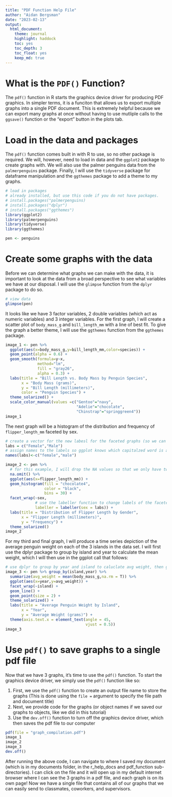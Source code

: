 ```yaml
---
title: "PDF Function Help File"
author: "Aidan Bergsman"
date: "2023-02-13"
output:
  html_document:
    theme: journal
    highlight: haddock
    toc: yes
    toc_depth: 3
    toc_float: yes
    keep_md: true
---
```

# What is the `PDF()` Function?

The `pdf()` function in R starts the graphics device driver for producing PDF graphics. In simpler terms, it is a funciton that allows us to export multiple graphs into a single PDF document. This is extremely helpful because we can export many graphs at once without having to use mutliple calls to the `ggsave()` function or the "export" button in the plots tab.

# Load in the data and packages

The `pdf()` function comes built in with R to use, so no other package is required. We will, however, need to load in data and the `ggplot2` package to create graphs with. We will also use the palmer penguins data from the `palmerpenguins` package. Finally, I will use the `tidyverse` package for dataframe manipulation and the `ggthemes` package to add a theme to my graphs.

```r
# load in packages
# already installed, but use this code if you do not have packages.
# install.packages("palmerpenguins)   
# install.packages("dplyr")
# install.packages("ggthemes")
library(ggplot2)
library(palmerpenguins)
library(tidyverse)
library(ggthemes)

pen <- penguins
```

# Create some graphs with the data

Before we can determine what graphs we can make with the data, it is important to look at the data from a broad perspective to see what variables we have at our disposal. I will use the `glimpse` function from the `dplyr` package to do so.

```r
# view data
glimpse(pen)
```

It looks like we have 3 factor variables, 2 double variables (which act as numeric variables) and 3 integer variables. For the first graph, I will create a scatter plot of `body_mass_g` and `bill_length_mm` with a line of best fit. To give the graph a better theme, I will use the `ggthemes` function from the `ggthemes` package.

```r
image_1 <- pen %>% 
  ggplot(aes(x=body_mass_g,y=bill_length_mm,color=species)) +
  geom_point(alpha = 0.6) +
  geom_smooth(formula=y~x,
              method="lm",
              fill = "gray26",
              alpha = 0.3) +
  labs(title = "Bill Length vs. Body Mass by Penguin Species",
       x = "Body Mass (grams)",
       y = "Bill Length (millimeters)",
       color = "Penguin Species") +
  theme_solarized() +
  scale_color_manual(values =c("Gentoo"="navy",
                               "Adelie"="chocolate",
                               "Chinstrap"="springgreen4"))
image_1
```

The next graph will be a histogram of the distribution and frequency of `flipper_length_mm` faceted by sex.

```r
# create a vector for the new labesl for the faceted graphs (so we can capitalize "Female' and "Male")
labs = c("Female","Male")
# assign names to the labels so ggplot knows which capitalzed word is associated with which lowercase word.
names(labs)<-c("female","male")

image_2 <- pen %>% 
  # for this example, I will drop the NA values so that we only have two histograms, one for female and one for male.
  na.omit() %>% 
  ggplot(aes(x=flipper_length_mm)) +
  geom_histogram(fill = "chocolate4",
                 color = "black",
                 bins = 30) +
  facet_wrap(~sex,
             # use the labeller function to change labels of the faceted graphs using the label vector we made earlier.
             labeller = labeller(sex = labs)) +
  labs(title = "Distribution of Flipper Length by Gender",
       x = "Flipper Length (millimeters)",
       y = "Frequency") +
  theme_solarized()
image_2
```

For my third and final graph, I will produce a time series depiction of the average penguin weight on each of the 3 islands in the data set. I will first use the dplyr package to group by island and year to calculate the mean weight, which I will then use in the ggplot call that follows:

```r
# use dplyr to group by year and island to caluclate avg weight, then graph using ggplot
image_3 <- pen %>% group_by(island,year) %>% 
  summarize(avg_weight = mean(body_mass_g,na.rm = T)) %>% 
  ggplot(aes(x=year,y=avg_weight)) +
  facet_wrap(~island) +
  geom_line() +
  geom_point(size = 2) +
  theme_solarized() +
  labs(title = "Average Penguin Weight by Island",
       x = "Year",
       y = "Average Weight (grams)") +
  theme(axis.text.x = element_text(angle = 45,
                                   vjust = 0.5))
image_3
```

# Use `pdf()` to save graphs to a single pdf file

Now that we have 3 graphs, it's time to use the `pdf()` function. To start the graphics device driver, we simply use the `pdf()` function like so:

1. First, we use the `pdf()` function to create an output file name to store the graphs (This is done using the `file =` argument to specify the file path and document title)
2. Next, we provide code for the graphs (or object names if we saved our graphs to objects, like we did in this tutorial)
3. Use the `dev.off()` function to turn off the graphics device driver, which then saves the pdf file to our computer

```r
pdf(file = "graph_compilation.pdf")
image_1
image_2
image_3
dev.off()
```

After running the above code, I can navigate to where I saved my document (which is in my documents folder, in the r_help_docs and pdf_function sub-directories). I can click on the file and it will open up in my default internet browser where I can see the 3 graphs in a pdf file, and each graph is on its own page! Now we have a single file that contains all of our graphs that we can easily send to classmates, coworkers, and supervisors.